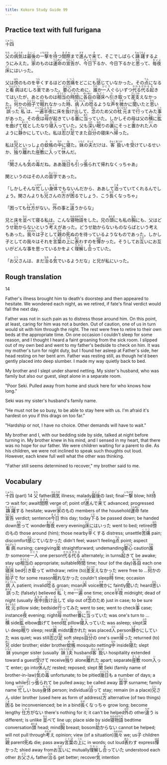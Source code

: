 ```yaml
---
title: Kokoro Study Guide 99
---
```


## Practice text with full furigana

<p>
<ruby><rb>十四</rb><rt>じゅうし</rt></ruby>
</p>

<p>
<ruby><rb>父</rb><rt>ちち</rt></ruby>の<ruby><rb>病気</rb><rt>びょうき</rt></ruby>は<ruby><rb>最後</rb><rt>さいご</rt></ruby>の<ruby><rb>一撃</rb><rt>いちげき</rt></ruby>を<ruby><rb>待</rb><rt>ま</rt></ruby>つ<ruby><rb>間際</rb><rt>まぎわ</rt></ruby>まで<ruby><rb>進</rb><rt>すす</rt></ruby>んで<ruby><rb>来</rb><rt>き</rt></ruby>て、そこでしばらく<ruby><rb>躊躇</rb><rt>ちゅうちょ</rt></ruby>するようにみえた。<ruby><rb>家</rb><rt>いえ</rt></ruby>のものは<ruby><rb>運命</rb><rt>うんめい</rt></ruby>の<ruby><rb>宣告</rb><rt>せんこく</rt></ruby>が、<ruby><rb>今日</rb><rt>きょう</rt></ruby><ruby><rb>下</rb><rt>くだ</rt></ruby>るか、今日下るかと<ruby><rb>思</rb><rt>おも</rt></ruby>って、<ruby><rb>毎夜</rb><rt>まいよ</rt></ruby><ruby><rb>床</rb><rt>とこ</rt></ruby>にはいった。
</p>

<p>
父は<ruby><rb>傍</rb><rt>はた</rt></ruby>のものを<ruby><rb>辛</rb><rt>つら</rt></ruby>くするほどの<ruby><rb>苦痛</rb><rt>くつう</rt></ruby>をどこにも<ruby><rb>感</rb><rt>かん</rt></ruby>じていなかった。その<ruby><rb>点</rb><rt>てん</rt></ruby>になると<ruby><rb>看病</rb><rt>かんびょう</rt></ruby>はむしろ<ruby><rb>楽</rb><rt>らく</rt></ruby>であった。<ruby><rb>要心</rb><rt>ようじん</rt></ruby>のために、<ruby><rb>誰</rb><rt>だれ</rt></ruby>か<ruby><rb>一人</rb><rt>ひとり</rt></ruby>ぐらいずつ<ruby><rb>代る代る</rb><rt>かわるがわる</rt></ruby><ruby><rb>起</rb><rt>お</rt></ruby>きてはいたが、あとのものは<ruby><rb>相当</rb><rt>そうとう</rt></ruby>の<ruby><rb>時間</rb><rt>じかん</rt></ruby>に<ruby><rb>各自</rb><rt>めいめい</rt></ruby>の<ruby><rb>寝床</rb><rt>ねどこ</rt></ruby>へ<ruby><rb>引</rb><rt>ひ</rt></ruby>き<ruby><rb>取</rb><rt>と</rt></ruby>って<ruby><rb>差支</rb><rt>さしつか</rt></ruby>えなかった。<ruby><rb>何</rb><rt>なに</rt></ruby>かの<ruby><rb>拍子</rb><rt>ひょうし</rt></ruby>で<ruby><rb>眠</rb><rt>ねむ</rt></ruby>れなかった<ruby><rb>時</rb><rt>とき</rt></ruby>、<ruby><rb>病人</rb><rt>びょうにん</rt></ruby>の<ruby><rb>唸</rb><rt>うな</rt></ruby>るような<ruby><rb>声</rb><rt>こえ</rt></ruby>を<ruby><rb>微</rb><rt>かす</rt></ruby>かに<ruby><rb>聞</rb><rt>き</rt></ruby>いたと<ruby><rb>思</rb><rt>おも</rt></ruby>い<ruby><rb>誤</rb><rt>あやま</rt></ruby>った<ruby><rb>私</rb><rt>わたくし</rt></ruby>は、<ruby><rb>一遍</rb><rt>いっぺん</rt></ruby><ruby><rb>半夜</rb><rt>よなか</rt></ruby>に床を<ruby><rb>抜</rb><rt>ぬ</rt></ruby>け<ruby><rb>出</rb><rt>だ</rt></ruby>して、<ruby><rb>念</rb><rt>ねん</rt></ruby>のため父の<ruby><rb>枕元</rb><rt>まくらもと</rt></ruby>まで<ruby><rb>行</rb><rt>い</rt></ruby>ってみた<ruby><rb>事</rb><rt>こと</rt></ruby>があった。その<ruby><rb>夜</rb><rt>よ</rt></ruby>は<ruby><rb>母</rb><rt>はは</rt></ruby>が起きている<ruby><rb>番</rb><rt>ばん</rt></ruby>に<ruby><rb>当</rb><rt>あた</rt></ruby>っていた。しかしその母は父の<ruby><rb>横</rb><rt>よこ</rt></ruby>に<ruby><rb>肱</rb><rt>ひじ</rt></ruby>を<ruby><rb>曲</rb><rt>ま</rt></ruby>げて<ruby><rb>枕</rb><rt>まくら</rt></ruby>としたなり<ruby><rb>寝入</rb><rt>ねい</rt></ruby>っていた。父も<ruby><rb>深</rb><rt>ふか</rt></ruby>い<ruby><rb>眠</rb><rt>ねむ</rt></ruby>りの<ruby><rb>裏</rb><rt>うち</rt></ruby>にそっと<ruby><rb>置</rb><rt>お</rt></ruby>かれた<ruby><rb>人</rb><rt>ひと</rt></ruby>のように<ruby><rb>静</rb><rt>しず</rt></ruby>かにしていた。私は<ruby><rb>忍</rb><rt>しの</rt></ruby>び<ruby><rb>足</rb><rt>あし</rt></ruby>でまた<ruby><rb>自分</rb><rt>じぶん</rt></ruby>の寝床へ<ruby><rb>帰</rb><rt>かえ</rt></ruby>った。
</p>

<p>
私は<ruby><rb>兄</rb><rt>あに</rt></ruby>といっしょの<ruby><rb>蚊帳</rb><rt>かや</rt></ruby>の<ruby><rb>中</rb><rt>なか</rt></ruby>に<ruby><rb>寝</rb><rt>ね</rt></ruby>た。<ruby><rb>妹</rb><rt>いもと</rt></ruby>の<ruby><rb>夫</rb><rt>おっと</rt></ruby>だけは、<ruby><rb>客扱</rb><rt>きゃくあつか</rt></ruby>いを<ruby><rb>受</rb><rt>う</rt></ruby>けているせいか、<ruby><rb>独</rb><rt>ひと</rt></ruby>り<ruby><rb>離</rb><rt>はな</rt></ruby>れた<ruby><rb>座敷</rb><rt>ざしき</rt></ruby>に<ruby><rb>入</rb><rt>い</rt></ruby>って<ruby><rb>休</rb><rt>やす</rt></ruby>んだ。
</p>

<p>
「<ruby><rb>関</rb><rt>せき</rt></ruby>さんも<ruby><rb>気</rb><rt>き</rt></ruby>の<ruby><rb>毒</rb><rt>どく</rt></ruby>だね。ああ<ruby><rb>幾日</rb><rt>いくにち</rt></ruby>も<ruby><rb>引</rb><rt>ひ</rt></ruby>っ<ruby><rb>張</rb><rt>ぱ</rt></ruby>られて帰れなくっちゃあ」
</p>

<p>
関というのはその人の<ruby><rb>苗字</rb><rt>みょうじ</rt></ruby>であった。
</p>

<p>
「しかしそんな<ruby><rb>忙</rb><rt>いそが</rt></ruby>しい<ruby><rb>身体</rb><rt>からだ</rt></ruby>でもないんだから、ああして<ruby><rb>泊</rb><rt>とま</rt></ruby>っていてくれるんでしょう。関さんよりも<ruby><rb>兄</rb><rt>にい</rt></ruby>さんの<ruby><rb>方</rb><rt>ほう</rt></ruby>が<ruby><rb>困</rb><rt>こま</rt></ruby>るでしょう、こう<ruby><rb>長</rb><rt>なが</rt></ruby>くなっちゃ」
</p>

<p>
「困っても<ruby><rb>仕方</rb><rt>しかた</rt></ruby>がない。<ruby><rb>外</rb><rt>ほか</rt></ruby>の事と<ruby><rb>違</rb><rt>ちが</rt></ruby>うからな」
</p>

<p>
兄と床を<ruby><rb>並</rb><rt>なら</rt></ruby>べて寝る私は、こんな<ruby><rb>寝物語</rb><rt>ねものがたり</rt></ruby>をした。兄の<ruby><rb>頭</rb><rt>あたま</rt></ruby>にも私の<ruby><rb>胸</rb><rt>むね</rt></ruby>にも、父はどうせ<ruby><rb>助</rb><rt>たす</rt></ruby>からないという<ruby><rb>考</rb><rt>かんが</rt></ruby>えがあった。どうせ助からないものならばという考えもあった。<ruby><rb>我々</rb><rt>われわれ</rt></ruby>は<ruby><rb>子</rb><rt>こ</rt></ruby>として<ruby><rb>親</rb><rt>おや</rt></ruby>の<ruby><rb>死</rb><rt>し</rt></ruby>ぬのを待っているようなものであった。しかし子としての我々はそれを<ruby><rb>言葉</rb><rt>ことば</rt></ruby>の<ruby><rb>上</rb><rt>うえ</rt></ruby>に<ruby><rb>表</rb><rt>あら</rt></ruby>わすのを<ruby><rb>憚</rb><rt>はば</rt></ruby>かった。そうしてお<ruby><rb>互</rb><rt>たが</rt></ruby>いにお互いがどんな事を思っているかをよく<ruby><rb>理解</rb><rt>りかい</rt></ruby>し<ruby><rb>合</rb><rt>あ</rt></ruby>っていた。
</p>

<p>
「お<ruby><rb>父</rb><rt>とう</rt></ruby>さんは、まだ<ruby><rb>治</rb><rt>なお</rt></ruby>る<ruby><rb>気</rb><rt>き</rt></ruby>でいるようだな」と兄が私にいった。
</p>


## Rough translation

14

Father's illness brought him to death's doorstep and then appeared to hesitate. We wondered each night, as we retired, if fate's final verdict would fall the next day.

Father was not in such pain as to distress those around him. On this point, at least, caring for him was not a burden. Out of caution, one of us in turn would sit with him through the night. The rest were free to retire to their own beds at the appropriate time. On one occasion I couldn't sleep for some reason, and I thought I heard a faint groaning from the sick room. I slipped out of my own bed and went to my father's bedside to check on him. It was my mother's turn for night duty, but I found her asleep at Father's side, her head resting on her bent arm. Father was resting still, as though he'd been gently placed into deep slumber. I made my way quietly back to bed.

My brother and I slept under shared netting. My sister's husband, who was family but also our guest, slept alone in a separate room.

"Poor Seki. Pulled away from home and stuck here for who knows how long."

Seki was my sister's husband's family name.

"He must not be so busy, to be able to stay here with us. I'm afraid it's hardest on you if this drags on too far."

"Hardship or not, I have no choice. Other demands will have to wait."

My brother and I, with our bedding side by side, talked at night before turning in. My brother knew in his mind, and I sensed in my heart, that there was no hope for our father. We were children waiting for a parent to die. As his children, we were not inclined to speak such thoughts out loud. However, each knew full well what the other was thinking.

"Father still seems determined to recover," my brother said to me.   


## Vocabulary

<p>
<span class="vocabstudy"><ruby><rb>十四</rb><rt>じゅうし</rt></ruby>&nbsp;(part) 14</span>
<span class="vocabstudy"><ruby><rb>父</rb><rt>ちち</rt></ruby>&nbsp;father</span><span class="vocabstudy"><ruby><rb>病気</rb><rt>びょうき</rt></ruby>&nbsp;illness; malady</span><span class="vocabstudy"><ruby><rb>最後</rb><rt>さいご</rt></ruby>の&nbsp;last; final</span><span class="vocabstudy"><ruby><rb>一撃</rb><rt>いちげき</rt></ruby>&nbsp;blow; hit</span><span class="vocabstudy"><ruby><rb>待</rb><rt>ま</rt></ruby>つ&nbsp;wait for; await</span><span class="vocabstudy"><ruby><rb>間際</rb><rt>まぎわ</rt></ruby>&nbsp;verge of; point of</span><span class="vocabstudy"><ruby><rb>進</rb><rt>すす</rt></ruby>んで<ruby><rb>来</rb><rt>き</rt></ruby>て&nbsp;advanced; progressed</span><span class="vocabstudy"><ruby><rb>躊躇</rb><rt>ちゅうちょ</rt></ruby>する&nbsp;hesitate; waver</span><span class="vocabstudy"><ruby><rb>家</rb><rt>いえ</rt></ruby>のもの&nbsp;members of the household</span><span class="vocabstudy"><ruby><rb>運命</rb><rt>うんめい</rt></ruby>&nbsp;fate</span><span class="vocabstudy"><ruby><rb>宣告</rb><rt>せんこく</rt></ruby>&nbsp;verdict; sentence</span><span class="vocabstudy"><ruby><rb>今日</rb><rt>きょう</rt></ruby>&nbsp;this day; today</span><span class="vocabstudy"><ruby><rb>下</rb><rt>くだ</rt></ruby>る&nbsp;be passed down; be handed down</span><span class="vocabstudy"><ruby><rb>思</rb><rt>おも</rt></ruby>って&nbsp;wonder</span><span class="vocabstudy"><ruby><rb>毎夜</rb><rt>まいよ</rt></ruby>&nbsp;every evening</span><span class="vocabstudy"><ruby><rb>床</rb><rt>とこ</rt></ruby>にはいった&nbsp;went to bed; retired</span>
<span class="vocabstudy"><ruby><rb>傍</rb><rt>はた</rt></ruby>のもの&nbsp;those around (him); those nearby</span><span class="vocabstudy"><ruby><rb>辛</rb><rt>つら</rt></ruby>くする&nbsp;distress; unsettle</span><span class="vocabstudy"><ruby><rb>苦痛</rb><rt>くつう</rt></ruby>&nbsp;pain; discomfort</span><span class="vocabstudy"><ruby><rb>感</rb><rt>かん</rt></ruby>じていなかった&nbsp;didn't feel; wasn't feeling</span><span class="vocabstudy"><ruby><rb>点</rb><rt>てん</rt></ruby>&nbsp;point; aspect</span><span class="vocabstudy"><ruby><rb>看病</rb><rt>かんびょう</rt></ruby>&nbsp;nursing; caregiving</span><span class="vocabstudy"><ruby><rb>楽</rb><rt>らく</rt></ruby>&nbsp;straightforward; undemanding</span><span class="vocabstudy"><ruby><rb>要心</rb><rt>ようじん</rt></ruby>&nbsp;caution</span><span class="vocabstudy"><ruby><rb>誰</rb><rt>だれ</rt></ruby>か&nbsp;someone</span><span class="vocabstudy"><ruby><rb>一人</rb><rt>ひとり</rt></ruby>&nbsp;one person</span><span class="vocabstudy"><ruby><rb>代る代る</rb><rt>かわるがわる</rt></ruby>&nbsp;alternately; in turns</span><span class="vocabstudy"><ruby><rb>起</rb><rt>お</rt></ruby>きて&nbsp;be awake; stay up</span><span class="vocabstudy"><ruby><rb>相当</rb><rt>そうとう</rt></ruby>の&nbsp;appropriate; suitable</span><span class="vocabstudy"><ruby><rb>時間</rb><rt>じかん</rt></ruby>&nbsp;time; hour (of the day)</span><span class="vocabstudy"><ruby><rb>各自</rb><rt>めいめい</rt></ruby>&nbsp;each one</span><span class="vocabstudy"><ruby><rb>寝床</rb><rt>ねどこ</rt></ruby>&nbsp;bed</span><span class="vocabstudy"><ruby><rb>引</rb><rt>ひ</rt></ruby>き<ruby><rb>取</rb><rt>と</rt></ruby>って&nbsp;withdraw; retire (to)</span><span class="vocabstudy"><ruby><rb>差支</rb><rt>さしつか</rt></ruby>えなかった&nbsp;were free to ...</span><span class="vocabstudy"><ruby><rb>何</rb><rt>なに</rt></ruby>かの<ruby><rb>拍子</rb><rt>ひょうし</rt></ruby>で&nbsp;for some reason</span><span class="vocabstudy"><ruby><rb>眠</rb><rt>ねむ</rt></ruby>れなかった&nbsp;couldn't sleep</span><span class="vocabstudy"><ruby><rb>時</rb><rt>とき</rt></ruby>&nbsp;time; occasion</span><span class="vocabstudy"><ruby><rb>病人</rb><rt>びょうにん</rt></ruby>&nbsp;patient; invalid</span><span class="vocabstudy"><ruby><rb>唸</rb><rt>うな</rt></ruby>る&nbsp;groan; moan</span><span class="vocabstudy"><ruby><rb>声</rb><rt>こえ</rt></ruby>&nbsp;voice</span><span class="vocabstudy"><ruby><rb>微</rb><rt>かす</rt></ruby>かに&nbsp;faintly</span><span class="vocabstudy"><ruby><rb>聞</rb><rt>き</rt></ruby>いた&nbsp;heard</span><span class="vocabstudy"><ruby><rb>思</rb><rt>おも</rt></ruby>い<ruby><rb>誤</rb><rt>あやま</rt></ruby>った&nbsp;(falsely) believed</span><span class="vocabstudy"><ruby><rb>私</rb><rt>わたくし</rt></ruby>&nbsp;I; me</span><span class="vocabstudy"><ruby><rb>一遍</rb><rt>いっぺん</rt></ruby>&nbsp;one time; once</span><span class="vocabstudy"><ruby><rb>半夜</rb><rt>よなか</rt></ruby>&nbsp;midnight; dead of night (usually <ruby><rb>夜中</rb><rt>よなか</rt></ruby>)</span><span class="vocabstudy"><ruby><rb>抜</rb><rt>ぬ</rt></ruby>け<ruby><rb>出</rb><rt>だ</rt></ruby>して&nbsp;slip out of</span><span class="vocabstudy"><ruby><rb>念</rb><rt>ねん</rt></ruby>のため&nbsp;just in case; to be sure</span><span class="vocabstudy"><ruby><rb>枕元</rb><rt>まくらもと</rt></ruby>&nbsp;pillow side; bedside</span><span class="vocabstudy"><ruby><rb>行</rb><rt>い</rt></ruby>ってみた&nbsp;went to see; went to check</span><span class="vocabstudy"><ruby><rb>事</rb><rt>こと</rt></ruby>&nbsp;case; instance</span><span class="vocabstudy"><ruby><rb>夜</rb><rt>よ</rt></ruby>&nbsp;evening; night</span><span class="vocabstudy"><ruby><rb>母</rb><rt>はは</rt></ruby>&nbsp;mother</span><span class="vocabstudy"><ruby><rb>番</rb><rt>ばん</rt></ruby>に<ruby><rb>当</rb><rt>あた</rt></ruby>っていた&nbsp;was one's turn to ...</span><span class="vocabstudy"><ruby><rb>横</rb><rt>よこ</rt></ruby>&nbsp;side</span><span class="vocabstudy"><ruby><rb>肱</rb><rt>ひじ</rt></ruby>&nbsp;elbow</span><span class="vocabstudy"><ruby><rb>曲</rb><rt>ま</rt></ruby>げて&nbsp;bend</span><span class="vocabstudy"><ruby><rb>枕</rb><rt>まくら</rt></ruby>&nbsp;pillow</span><span class="vocabstudy"><ruby><rb>寝入</rb><rt>ねい</rt></ruby>っていた&nbsp;was asleep; slept</span><span class="vocabstudy"><ruby><rb>深</rb><rt>ふか</rt></ruby>い&nbsp;deep</span><span class="vocabstudy"><ruby><rb>眠</rb><rt>ねむ</rt></ruby>り&nbsp;sleep; rest</span><span class="vocabstudy"><ruby><rb>裏</rb><rt>うち</rt></ruby>&nbsp;midst</span><span class="vocabstudy"><ruby><rb>置</rb><rt>お</rt></ruby>かれた&nbsp;was placed</span><span class="vocabstudy"><ruby><rb>人</rb><rt>ひと</rt></ruby>&nbsp;person</span><span class="vocabstudy"><ruby><rb>静</rb><rt>しず</rt></ruby>かにしていた&nbsp;was quiet; was still</span><span class="vocabstudy"><ruby><rb>忍</rb><rt>しの</rt></ruby>び<ruby><rb>足</rb><rt>あし</rt></ruby>&nbsp;soft steps</span><span class="vocabstudy"><ruby><rb>自分</rb><rt>じぶん</rt></ruby>の&nbsp;one's own</span><span class="vocabstudy"><ruby><rb>帰</rb><rt>かえ</rt></ruby>った&nbsp;returned (to)</span>
<span class="vocabstudy"><ruby><rb>兄</rb><rt>あに</rt></ruby>&nbsp;older brother; elder brother</span><span class="vocabstudy"><ruby><rb>蚊帳</rb><rt>かや</rt></ruby>&nbsp;mosquito netting</span><span class="vocabstudy"><ruby><rb>中</rb><rt>なか</rt></ruby>&nbsp;inside</span><span class="vocabstudy"><ruby><rb>寝</rb><rt>ね</rt></ruby>た&nbsp;slept</span><span class="vocabstudy"><ruby><rb>妹</rb><rt>いもと</rt></ruby>&nbsp;younger sister (usually <ruby><rb>妹</rb><rt>いもうと</rt></ruby>)</span><span class="vocabstudy"><ruby><rb>夫</rb><rt>おっと</rt></ruby>&nbsp;husband</span><span class="vocabstudy"><ruby><rb>客扱</rb><rt>きゃくあつか</rt></ruby>い&nbsp;hospitality extended toward a guest</span><span class="vocabstudy"><ruby><rb>受</rb><rt>う</rt></ruby>けて&nbsp;receive</span><span class="vocabstudy"><ruby><rb>独</rb><rt>ひと</rt></ruby>り&nbsp;alone</span><span class="vocabstudy"><ruby><rb>離</rb><rt>はな</rt></ruby>れた&nbsp;apart; separate</span><span class="vocabstudy"><ruby><rb>座敷</rb><rt>ざしき</rt></ruby>&nbsp;room</span><span class="vocabstudy"><ruby><rb>入</rb><rt>い</rt></ruby>って&nbsp;enter; go into</span><span class="vocabstudy"><ruby><rb>休</rb><rt>やす</rt></ruby>んだ&nbsp;rested; reposed; slept</span>
<span class="vocabstudy"><ruby><rb>関</rb><rt>せき</rt></ruby>&nbsp;Seki (family name of brother-in-law)</span><span class="vocabstudy"><ruby><rb>気</rb><rt>き</rt></ruby>の<ruby><rb>毒</rb><rt>どく</rt></ruby>&nbsp;unfortunate; to be pitied</span><span class="vocabstudy"><ruby><rb>幾日</rb><rt>いくにち</rt></ruby>も&nbsp;a number of days; a long while</span><span class="vocabstudy"><ruby><rb>引</rb><rt>ひ</rt></ruby>っ<ruby><rb>張</rb><rt>ぱ</rt></ruby>られて&nbsp;be pulled away; be called away</span>
<span class="vocabstudy"><ruby><rb>苗字</rb><rt>みょうじ</rt></ruby>&nbsp;surname; family name</span>
<span class="vocabstudy"><ruby><rb>忙</rb><rt>いそが</rt></ruby>しい&nbsp;busy</span><span class="vocabstudy"><ruby><rb>身体</rb><rt>からだ</rt></ruby>&nbsp;person; individual</span><span class="vocabstudy"><ruby><rb>泊</rb><rt>とま</rt></ruby>って&nbsp;stay; remain (in a place)</span><span class="vocabstudy"><ruby><rb>兄</rb><rt>にい</rt></ruby>さん&nbsp;older brother (used here as form of address)</span><span class="vocabstudy"><ruby><rb>方</rb><rt>ほう</rt></ruby>&nbsp;alternative (of two things)</span><span class="vocabstudy"><ruby><rb>困</rb><rt>こま</rt></ruby>る&nbsp;be inconvenienced; be in a bind</span><span class="vocabstudy"><ruby><rb>長</rb><rt>なが</rt></ruby>くなっちゃ&nbsp;grow long; become lengthy</span>
<span class="vocabstudy"><ruby><rb>仕方</rb><rt>しかた</rt></ruby>がない&nbsp;there's nothing for it; it can't be helped</span><span class="vocabstudy"><ruby><rb>外</rb><rt>ほか</rt></ruby>の&nbsp;other</span><span class="vocabstudy"><ruby><rb>違</rb><rt>ちが</rt></ruby>う&nbsp;is different; is unlike</span>
<span class="vocabstudy"><ruby><rb>並</rb><rt>なら</rt></ruby>べて&nbsp;line up; place side by side</span><span class="vocabstudy"><ruby><rb>寝物語</rb><rt>ねものがたり</rt></ruby>&nbsp;bedtime conversation</span><span class="vocabstudy"><ruby><rb>頭</rb><rt>あたま</rt></ruby>&nbsp;head; mind</span><span class="vocabstudy"><ruby><rb>胸</rb><rt>むね</rt></ruby>&nbsp;breast; bosom</span><span class="vocabstudy"><ruby><rb>助</rb><rt>たす</rt></ruby>からない&nbsp;cannot be helped; will not pull through</span><span class="vocabstudy"><ruby><rb>考</rb><rt>かんが</rt></ruby>え&nbsp;opinion; view (of a situation)</span><span class="vocabstudy"><ruby><rb>我々</rb><rt>われわれ</rt></ruby>&nbsp;we; us</span><span class="vocabstudy"><ruby><rb>子</rb><rt>こ</rt></ruby>&nbsp;children</span><span class="vocabstudy"><ruby><rb>親</rb><rt>おや</rt></ruby>&nbsp;parent</span><span class="vocabstudy"><ruby><rb>死</rb><rt>し</rt></ruby>ぬ&nbsp;die; pass away</span><span class="vocabstudy"><ruby><rb>言葉</rb><rt>ことば</rt></ruby>の<ruby><rb>上</rb><rt>うえ</rt></ruby>に&nbsp;in words; out loud</span><span class="vocabstudy"><ruby><rb>表</rb><rt>あら</rt></ruby>わす&nbsp;express</span><span class="vocabstudy"><ruby><rb>憚</rb><rt>はば</rt></ruby>かった&nbsp;shied away from</span><span class="vocabstudy">お<ruby><rb>互</rb><rt>たが</rt></ruby>いに&nbsp;mutually</span><span class="vocabstudy"><ruby><rb>理解</rb><rt>りかい</rt></ruby>し<ruby><rb>合</rb><rt>あ</rt></ruby>っていた&nbsp;understood each other</span>
<span class="vocabstudy">お<ruby><rb>父</rb><rt>とう</rt></ruby>さん&nbsp;father</span><span class="vocabstudy"><ruby><rb>治</rb><rt>なお</rt></ruby>る&nbsp;get better; recover</span><span class="vocabstudy"><ruby><rb>気</rb><rt>き</rt></ruby>&nbsp;intention</span>
</p>
